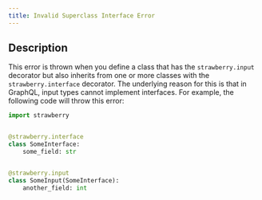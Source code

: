 ```yaml
---
title: Invalid Superclass Interface Error
---
```



## Description

This error is thrown when you define a class that has the `strawberry.input`
decorator but also inherits from one or more classes with the
`strawberry.interface` decorator. The underlying reason for this is that in
GraphQL, input types cannot implement interfaces. For example, the following
code will throw this error:

```python
import strawberry


@strawberry.interface
class SomeInterface:
    some_field: str


@strawberry.input
class SomeInput(SomeInterface):
    another_field: int
```
